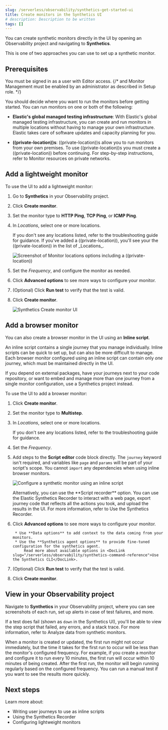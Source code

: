 ```yaml
---
slug: /serverless/observability/synthetics-get-started-ui
title: Create monitors in the Synthetics UI
# description: Description to be written
tags: []
---
```


<p><DocBadge template="technical preview" /></p>


You can create synthetic monitors directly in the UI by opening an Observability project and navigating to **Synthetics**.

<DocImage url="../images/synthetics-get-started-ui.png" alt="Diagram showing which pieces of software are used to configure monitors, create monitors, and view results when using Synthetics projects." flatImage />

This is one of <DocLink slug="/serverless/observability/synthetics-get-started">two approaches</DocLink> you can use to set up a synthetic monitor.

## Prerequisites

You must be signed in as a user with <DocLink slug="/serverless/observability/synthetics-feature-roles">Editor</DocLink> access.
{/* and Monitor Management must be enabled by an administrator as described in <DocLink slug="/serverless/observability/synthetics-feature-roles">Setup role</DocLink>. */}

<div id="private-locations"></div>

You should decide where you want to run the monitors before getting started.
You can run monitors on one or both of the following:

* **Elastic's global managed testing infrastructure**:
    With Elastic's global managed testing infrastructure, you can create and run monitors in multiple
    locations without having to manage your own infrastructure.
    Elastic takes care of software updates and capacity planning for you.

* **((private-location))s**: ((private-location))s allow you to run monitors from your own premises.
    To use ((private-location))s you must create a ((private-location)) before continuing.
    For step-by-step instructions, refer to <DocLink slug="/serverless/observability/synthetics-private-location">Monitor resources on private networks</DocLink>.

<GlobalManagedPaidFor />

## Add a lightweight monitor

To use the UI to add a lightweight monitor:

1. Go to **Synthetics** in your Observability project.
1. Click **Create monitor**.
1. Set the monitor type to **HTTP Ping**, **TCP Ping**, or **ICMP Ping**.
1. In _Locations_, select one or more locations.

    <DocCallOut title="Note">
      If you don't see any locations listed, refer to the
      <DocLink slug="/serverless/observability/synthetics-troubleshooting" section="no-locations-are-available">troubleshooting guide</DocLink> for guidance.
    </DocCallOut>

    <DocCallOut title="Note">
      If you've <DocLink slug="/serverless/observability/synthetics-private-location">added a ((private-location))</DocLink>,
      you'll see your the ((private-location)) in the list of _Locations_.

      ![Screenshot of Monitor locations options including a ((private-location))](../images/private-locations-monitor-locations.png)
    </DocCallOut>

1. Set the _Frequency_, and configure the monitor as needed.
1. Click **Advanced options** to see more ways to configure your monitor.
1. (Optional) Click **Run test** to verify that the test is valid.
1. Click **Create monitor**.

    ![Synthetics Create monitor UI](../images/synthetics-get-started-ui-lightweight.png)

## Add a browser monitor

You can also create a browser monitor in the UI using an **Inline script**.

An inline script contains a single journey that you manage individually.
Inline scripts can be quick to set up, but can also be more difficult to manage.
Each browser monitor configured using an inline script can contain only _one_ journey,
which must be maintained directly in the UI.

If you depend on external packages, have your journeys next to your code repository,
or want to embed and manage more than one journey from a single monitor configuration,
use a <DocLink slug="/serverless/observability/synthetics-get-started-project">Synthetics project</DocLink> instead.

To use the UI to add a browser monitor:

1. Click **Create monitor**.
1. Set the monitor type to **Multistep**.
1. In _Locations_, select one or more locations.

    <DocCallOut title="Note">
      If you don't see any locations listed, refer to the
      <DocLink slug="/serverless/observability/synthetics-troubleshooting" section="no-locations-are-available">troubleshooting guide</DocLink> for guidance.
    </DocCallOut>

1. Set the _Frequency_.
1. Add steps to the **Script editor** code block directly.
    The `journey` keyword isn't required, and variables like `page` and `params` will be part of your script's scope.
    You cannot `import` any dependencies when using inline browser monitors.

    ![Configure a synthetic monitor using an inline script](../images/synthetics-ui-inline-script.png)

    <DocCallOut title="Note">
      Alternatively, you can use the **Script recorder** option.
      You can use the Elastic Synthetics Recorder to interact with a web page, export
      journey code that reflects all the actions you took, and upload the results in the UI.
      For more information, refer to <DocLink slug="/serverless/observability/synthetics-recorder">Use the Synthetics Recorder</DocLink>.
    </DocCallOut>

1. Click **Advanced options** to see more ways to configure your monitor.

        * Use **Data options** to add context to the data coming from your monitors.
        * Use the **Synthetics agent options** to provide fine-tuned configuration for the synthetics agent.
            Read more about available options in <DocLink slug="/serverless/observability/synthetics-command-reference">Use the Synthetics CLI</DocLink>.

1. (Optional) Click **Run test** to verify that the test is valid.
1. Click **Create monitor**.

## View in your Observability project

Navigate to **Synthetics** in your Observability project, where you can see screenshots of each run,
set up alerts in case of test failures, and more.

If a test does fail (shown as `down` in the Synthetics UI), you'll be able to view the step script that failed,
any errors, and a stack trace.
For more information, refer to <DocLink slug="/serverless/observability/synthetics-analyze" section="browser-monitors">Analyze data from synthetic monitors</DocLink>.

<DocCallOut title="Note">
  When a monitor is created or updated, the first run might not occur immediately, but the time it takes for the first run to occur will be less than the monitor's configured frequency. For example, if you create a monitor and configure it to run every 10 minutes, the first run will occur within 10 minutes of being created. After the first run, the monitor will begin running regularly based on the configured frequency. You can run a manual test if you want to see the results more quickly.
</DocCallOut>

## Next steps

Learn more about:

* <DocLink slug="/serverless/observability/synthetics-create-test">Writing user journeys</DocLink> to use as inline scripts
* Using the <DocLink slug="/serverless/observability/synthetics-recorder">Synthetics Recorder</DocLink>
* <DocLink slug="/serverless/observability/synthetics-lightweight">Configuring lightweight monitors</DocLink>
